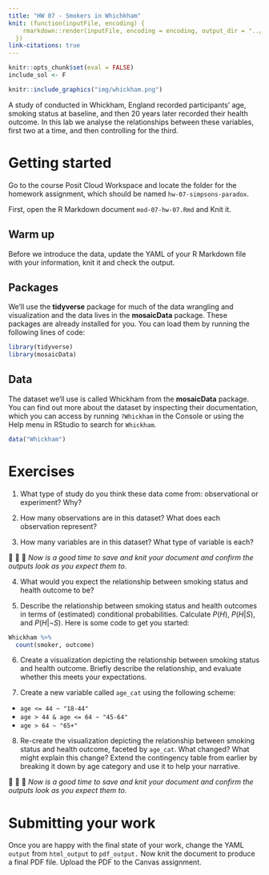 ```yaml
---
title: "HW 07 - Smokers in Whichkham"
knit: (function(inputFile, encoding) {
    rmarkdown::render(inputFile, encoding = encoding, output_dir = "../docs/hws/")
  })
link-citations: true
---
```


```r
knitr::opts_chunk$set(eval = FALSE)
include_sol <- F
```

```r
knitr::include_graphics("img/whickham.png")
```

A study of conducted in Whickham, England recorded participants' age, smoking status at baseline, and then 20 years later recorded their health outcome.
In this lab we analyse the relationships between these variables, first two at a time, and then controlling for the third.

<!-- # Learning goals -->

<!-- -   Calculating conditional probabilities -->
<!-- -   Visualising relationships between variables -->
<!-- -   Discovering Simpson's paradox via visualisations -->

<!-- # Getting started -->

<!-- Go to the course GitHub organization and locate your homework repo, clone it in RStudio and open the R Markdown document. -->
<!-- Knit the document to make sure it compiles without errors. -->

# Getting started

Go to the course Posit Cloud Workspace and locate the folder for the homework assignment, which should be named `hw-07-simpsons-paradox`.

First, open the R Markdown document `mod-07-hw-07.Rmd` and Knit it.

## Warm up

Before we introduce the data, update the YAML of your R Markdown file with your information, knit it and check the output.

## Packages

We'll use the **tidyverse** package for much of the data wrangling and visualization and the data lives in the **mosaicData** package.
These packages are already installed for you.
You can load them by running the following lines of code:

```r
library(tidyverse) 
library(mosaicData) 
```

## Data

The dataset we'll use is called Whickham from the **mosaicData** package.
You can find out more about the dataset by inspecting their documentation, which you can access by running `?Whickham` in the Console or using the Help menu in RStudio to search for `Whickham`.

```r
data("Whickham")
```


# Exercises

1.  What type of study do you think these data come from: observational or experiment?
    Why?
    
2.  How many observations are in this dataset?
    What does each observation represent?

3.  How many variables are in this dataset?
    What type of variable is each?
   
🧶 👀 💾   *Now is a good time to save and knit your document and confirm the outputs look as you expect them to.*

4.  What would you expect the relationship between smoking status and health outcome to be?

5. Describe the relationship between smoking status and health outcomes in terms of (estimated) conditional probabilities. Calculate $P(H)$, $P(H|S)$, and $P(H|\neg S)$.  Here is some code to get you started:

```r
Whickham %>%
  count(smoker, outcome)
```

6.  Create a visualization depicting the relationship between smoking status and health outcome. Briefly describe the relationship, and evaluate whether this meets your expectations.

7.  Create a new variable called `age_cat` using the following scheme:
  -   `age <= 44 ~ "18-44"`
  -   `age > 44 & age <= 64 ~ "45-64"`
  -   `age > 64 ~ "65+"`

8.  Re-create the visualization depicting the relationship between smoking status and health outcome, faceted by `age_cat`. What changed? What might explain this change? Extend the contingency table from earlier by breaking it down by age category and use it to help your narrative.

🧶 👀 💾   *Now is a good time to save and knit your document and confirm the outputs look as you expect them to.*

# Submitting your work

Once you are happy with the final state of your work, change the YAML `output` from `html_output` to `pdf_output.` Now knit the document to produce a final PDF file. Upload the PDF to the Canvas assignment.  